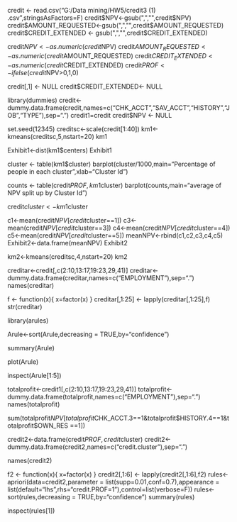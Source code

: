 credit <- read.csv("G:/Data mining/HW5/credit3 (1) .csv",stringsAsFactors=F)
credit$NPV<-gsub(",","",credit$NPV)
credit$AMOUNT_REQUESTED<-gsub(",","",credit$AMOUNT_REQUESTED)
credit$CREDIT_EXTENDED <- gsub(",","",credit$CREDIT_EXTENDED)

credit$NPV <- as.numeric(credit$NPV)
credit$AMOUNT_REQUESTED <- as.numeric(credit$AMOUNT_REQUESTED)
credit$CREDIT_EXTENDED <- as.numeric(credit$CREDIT_EXTENDED)
credit$PROF <- ifelse(credit$NPV>0,1,0)


credit[,1] <- NULL
credit$CREDIT_EXTENDED<- NULL



library(dummies)
credit<-dummy.data.frame(credit,names=c("CHK_ACCT","SAV_ACCT","HISTORY","JOB","TYPE"),sep=".")
credit1=credit
credit$NPV <- NULL

set.seed(12345)
creditsc<-scale(credit[1:40])
km1<-kmeans(creditsc,5,nstart=20)
km1

Exhibit1<-dist(km1$centers)
Exhibit1

cluster <- table(km1$cluster)
barplot(cluster/1000,main="Percentage of people in each cluster",xlab="Cluster Id")
 
counts <- table(credit$PROF,km1$cluster)
barplot(counts,main="average of NPV split up by Cluster Id")
 
credit$cluster <- km1$cluster

c1<-mean(credit$NPV[credit$cluster==1])
c3<-mean(credit$NPV[credit$cluster==3])
c4<-mean(credit$NPV[credit$cluster==4])
c5<-mean(credit$NPV[credit$cluster==5])
meanNPV<-rbind(c1,c2,c3,c4,c5)
Exhibit2<-data.frame(meanNPV)
Exhibit2

km2<-kmeans(creditsc,4,nstart=20)
km2

creditar<-credit[,c(2:10,13:17,19:23,29,41)]
creditar<-dummy.data.frame(creditar,names=c("EMPLOYMENT"),sep=".")
names(creditar)

f <- function(x){ 
  x=factor(x)
} 
creditar[,1:25] <- lapply(creditar[,1:25],f)
str(creditar)

library(arules)

Arule<-sort(Arule,decreasing = TRUE,by="confidence")

summary(Arule)

plot(Arule)

inspect(Arule[1:5])

totalprofit<-credit1[,c(2:10,13:17,19:23,29,41)]
totalprofit<-dummy.data.frame(totalprofit,names=c("EMPLOYMENT"),sep=".")
names(totalprofit)

sum(totalprofit$NPV[totalprofit$CHK_ACCT.3==1&totalprofit$HISTORY.4==1&totalprofit$OWN_RES ==1])


credit2<-data.frame(credit$PROF,credit$cluster)
credit2<-dummy.data.frame(credit2,names=c("credit.cluster"),sep=".")


names(credit2)

f2 <- function(x){ 
  x=factor(x)
} 
credit2[,1:6] <- lapply(credit2[,1:6],f2)
rules<-apriori(data=credit2,parameter = list(supp=0.01,conf=0.7),appearance = list(default="lhs",rhs="credit.PROF=1"),control=list(verbose=F))
rules<-sort(rules,decreasing = TRUE,by="confidence")
summary(rules)

inspect(rules[1])


